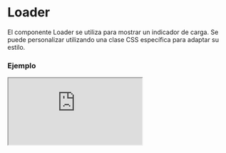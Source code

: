 
# Loader

El componente Loader se utiliza para mostrar un indicador de carga. Se puede personalizar utilizando una clase CSS específica para adaptar su estilo.

### Ejemplo

<Iframe
  minHeightIframe="30dvh"
  src="https://fenextjs-component-storybook.vercel.app/iframe.html?args=&id=loader-loader--index&viewMode=story"
/>

### Importacion

Para importar el componente Loader, se puede hacer desde fenextjs

```tsx copy
import { Loader } from "fenextjs";
```

### Parametros

| Parametro       | Tipo   | Requerido | Default | Descripcion                                                   |
| --------------- | ------ | --------- | ------- | ------------------------------------------------------------- |
| classNameLoader | string | no        | ''      | Clase CSS para personalizar el estilo del indicador de carga. |

### Storybook

Para ver el storybook del componente lo puede hacer con este [link](https://fenextjs-component-storybook.vercel.app/?path=/story/loader-loader--index)

### Usos

- Loader básico

```tsx copy
<Loader />
```

- Loader con clase personalizada

```tsx copy
<Loader classNameLoader="custom-loader" />
```
